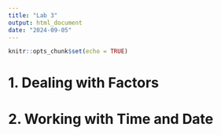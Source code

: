 ```yaml
---
title: "Lab 3"
output: html_document
date: "2024-09-05"
---
```


```r
knitr::opts_chunk$set(echo = TRUE)
```

# 1. Dealing with Factors

# 2. Working with Time and Date
